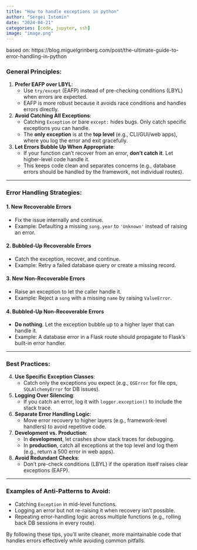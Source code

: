 ```yaml
---
title: "How to handle exceptions in python"
author: "Sergei Istomin"
date: "2024-04-21"
categories: [code, jupyter, ssh]
image: "image.png"
---
```

based on: https://blog.miguelgrinberg.com/post/the-ultimate-guide-to-error-handling-in-python


### **General Principles:**
1. **Prefer EAFP over LBYL**:  
   - Use `try/except` (EAFP) instead of pre-checking conditions (LBYL) when errors are expected.  
   - EAFP is more robust because it avoids race conditions and handles errors directly.  

2. **Avoid Catching All Exceptions**:  
   - Catching `Exception` or bare `except:` hides bugs. Only catch specific exceptions you can handle.  
   - The **only exception** is at the **top level** (e.g., CLI/GUI/web apps), where you log the error and exit gracefully.  

3. **Let Errors Bubble Up When Appropriate**:  
   - If your function can’t recover from an error, **don’t catch it**. Let higher-level code handle it.  
   - This keeps code clean and separates concerns (e.g., database errors should be handled by the framework, not individual routes).  

---

### **Error Handling Strategies:**
#### **1. New Recoverable Errors**  
   - Fix the issue internally and continue.  
   - Example: Defaulting a missing `song.year` to `'Unknown'` instead of raising an error.  

#### **2. Bubbled-Up Recoverable Errors**  
   - Catch the exception, recover, and continue.  
   - Example: Retry a failed database query or create a missing record.  

#### **3. New Non-Recoverable Errors**  
   - Raise an exception to let the caller handle it.  
   - Example: Reject a `song` with a missing `name` by raising `ValueError`.  

#### **4. Bubbled-Up Non-Recoverable Errors**  
   - **Do nothing**. Let the exception bubble up to a higher layer that can handle it.  
   - Example: A database error in a Flask route should propagate to Flask’s built-in error handler.  

---

### **Best Practices:**
4. **Use Specific Exception Classes**:  
   - Catch only the exceptions you expect (e.g., `OSError` for file ops, `SQLAlchemyError` for DB issues).  

5. **Logging Over Silencing**:  
   - If you catch an error, log it with `logger.exception()` to include the stack trace.  

6. **Separate Error Handling Logic**:  
   - Move error recovery to higher layers (e.g., framework-level handlers) to avoid repetitive code.  

7. **Development vs. Production**:  
   - In **development**, let crashes show stack traces for debugging.  
   - In **production**, catch all exceptions at the top level and log them (e.g., return a 500 error in web apps).  

8. **Avoid Redundant Checks**:  
   - Don’t pre-check conditions (LBYL) if the operation itself raises clear exceptions (EAFP).  

---

### **Examples of Anti-Patterns to Avoid:**
- Catching `Exception` in mid-level functions.  
- Logging an error but not re-raising it when recovery isn’t possible.  
- Repeating error-handling logic across multiple functions (e.g., rolling back DB sessions in every route).  

By following these tips, you’ll write cleaner, more maintainable code that handles errors effectively while avoiding common pitfalls.

